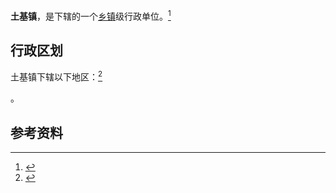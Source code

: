 {{中国乡级行政区|61/06/29/104/000}}

'''土基镇'''，是{{PRC admin/fullname|61/06/29/104/000|3}}下辖的一个[[乡镇|乡镇]]级行政单位。<ref>{{PRC admin/ref sgc|{{PRC admin/parent|61/06/29/104/000}}}}</ref>

== 行政区划 ==

土基镇下辖以下地区：<ref>{{PRC admin/ref sgc|61/06/29/104/000}}</ref>

{{PRC admin/children|61/06/29/104/000}}。

== 参考资料 ==

{{reflist}}

{{行政区划小作品}}
{{PRC admin/navcat|61/06/29/104/000}}